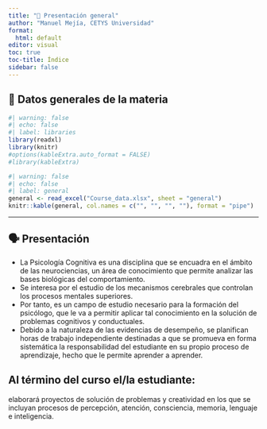 ```yaml
---
title: "📕 Presentación general"
author: "Manuel Mejía, CETYS Universidad"
format: 
  html: default
editor: visual
toc: true
toc-title: Índice
sidebar: false
---
```


## 📕 Datos generales de la materia

```r
#| warning: false
#| echo: false
#| label: libraries
library(readxl)
library(knitr)
#options(kableExtra.auto_format = FALSE)
#library(kableExtra)
```

```r
#| warning: false
#| echo: false
#| label: general
general <- read_excel("Course_data.xlsx", sheet = "general")
knitr::kable(general, col.names = c("", "", "", ""), format = "pipe")
```

------------------------------------------------------------------------

## 🗣️ Presentación

- La Psicología Cognitiva es una disciplina que se encuadra en el ámbito de las neurociencias, un área de conocimiento que permite analizar las bases biológicas del comportamiento. 
- Se interesa por el estudio de los mecanismos cerebrales que controlan los procesos mentales superiores. 
- Por tanto, es un campo de estudio necesario para la formación del psicólogo, que le va a permitir aplicar tal conocimiento en la solución de problemas cognitivos y conductuales. 
- Debido a la naturaleza de las evidencias de desempeño, se planifican horas de trabajo independiente destinadas a que se promueva en forma sistemática la responsabilidad del estudiante en su propio proceso de aprendizaje, hecho que le permite aprender a aprender.

::: callout-important
## Al término del curso el/la estudiante:

elaborará proyectos de solución de problemas y creatividad en los que se incluyan procesos de percepción, atención, consciencia, memoria, lenguaje e inteligencia.
:::
